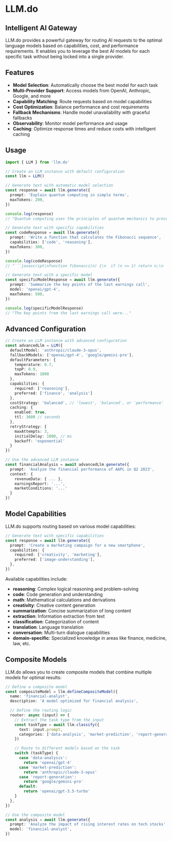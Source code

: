 # LLM.do

## Intelligent AI Gateway

LLM.do provides a powerful gateway for routing AI requests to the optimal language models based on capabilities, cost, and performance requirements. It enables you to leverage the best AI models for each specific task without being locked into a single provider.

## Features

- **Model Selection**: Automatically choose the best model for each task
- **Multi-Provider Support**: Access models from OpenAI, Anthropic, Google, and more
- **Capability Matching**: Route requests based on model capabilities
- **Cost Optimization**: Balance performance and cost requirements
- **Fallback Mechanisms**: Handle model unavailability with graceful fallbacks
- **Observability**: Monitor model performance and usage
- **Caching**: Optimize response times and reduce costs with intelligent caching

## Usage

````typescript
import { LLM } from 'llm.do'

// Create an LLM instance with default configuration
const llm = LLM()

// Generate text with automatic model selection
const response = await llm.generate({
  prompt: 'Explain quantum computing in simple terms',
  maxTokens: 200,
})

console.log(response)
// "Quantum computing uses the principles of quantum mechanics to process information..."

// Generate text with specific capabilities
const codeResponse = await llm.generate({
  prompt: 'Write a function that calculates the Fibonacci sequence',
  capabilities: ['code', 'reasoning'],
  maxTokens: 300,
})

console.log(codeResponse)
// "```javascript\nfunction fibonacci(n) {\n  if (n <= 1) return n;\n  ..."

// Generate text with a specific model
const specificModelResponse = await llm.generate({
  prompt: 'Summarize the key points of the last earnings call',
  model: 'openai/gpt-4',
  maxTokens: 500,
})

console.log(specificModelResponse)
// "The key points from the last earnings call were..."
````

## Advanced Configuration

```typescript
// Create an LLM instance with advanced configuration
const advancedLlm = LLM({
  defaultModel: 'anthropic/claude-3-opus',
  fallbackModels: ['openai/gpt-4', 'google/gemini-pro'],
  defaultParameters: {
    temperature: 0.7,
    topP: 0.9,
    maxTokens: 1000
  },
  capabilities: {
    required: ['reasoning'],
    preferred: ['finance', 'analysis']
  },
  costStrategy: 'balanced', // 'lowest', 'balanced', or 'performance'
  caching: {
    enabled: true,
    ttl: 3600 // seconds
  },
  retryStrategy: {
    maxAttempts: 3,
    initialDelay: 1000, // ms
    backoff: 'exponential'
  }
})

// Use the advanced LLM instance
const financialAnalysis = await advancedLlm.generate({
  prompt: 'Analyze the financial performance of AAPL in Q2 2023',
  context: {
    revenueData: { ... },
    earningsReport: '...',
    marketConditions: '...'
  }
})
```

## Model Capabilities

LLM.do supports routing based on various model capabilities:

```typescript
// Generate text with specific capabilities
const response = await llm.generate({
  prompt: 'Create a marketing campaign for a new smartphone',
  capabilities: {
    required: ['creativity', 'marketing'],
    preferred: ['image-understanding'],
  },
})
```

Available capabilities include:

- **reasoning**: Complex logical reasoning and problem-solving
- **code**: Code generation and understanding
- **math**: Mathematical calculations and derivations
- **creativity**: Creative content generation
- **summarization**: Concise summarization of long content
- **extraction**: Information extraction from text
- **classification**: Categorization of content
- **translation**: Language translation
- **conversation**: Multi-turn dialogue capabilities
- **domain-specific**: Specialized knowledge in areas like finance, medicine, law, etc.

## Composite Models

LLM.do allows you to create composite models that combine multiple models for optimal results:

```typescript
// Define a composite model
const compositeModel = llm.defineCompositeModel({
  name: 'financial-analyst',
  description: 'A model optimized for financial analysis',

  // Define the routing logic
  router: async (input) => {
    // Extract the task type from the input
    const taskType = await llm.classify({
      text: input.prompt,
      categories: ['data-analysis', 'market-prediction', 'report-generation', 'general'],
    })

    // Route to different models based on the task
    switch (taskType) {
      case 'data-analysis':
        return 'openai/gpt-4'
      case 'market-prediction':
        return 'anthropic/claude-3-opus'
      case 'report-generation':
        return 'google/gemini-pro'
      default:
        return 'openai/gpt-3.5-turbo'
    }
  },
})

// Use the composite model
const analysis = await llm.generate({
  prompt: 'Analyze the impact of rising interest rates on tech stocks',
  model: 'financial-analyst',
})
```
